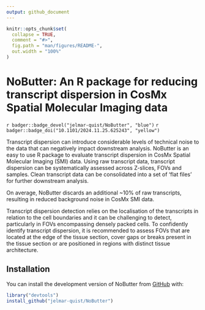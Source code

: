 ```yaml
---
output: github_document
---
```


<!-- README.md is generated from README.Rmd. Please edit that file -->

```r
knitr::opts_chunk$set(
  collapse = TRUE,
  comment = "#>",
  fig.path = "man/figures/README-",
  out.width = "100%"
)
```

# NoButter: An R package for reducing transcript dispersion in CosMx Spatial Molecular Imaging data

<!-- badges: start -->
`r badger::badge_devel("jelmar-quist/NoButter", "blue")`
`r badger::badge_doi("10.1101/2024.11.25.625243", "yellow")`
<!-- badges: end -->

Transcript dispersion can introduce considerable levels of technical noise to the data that can negatively impact downstream analysis. NoButter is an easy to use R package to evaluate transcript dispersion in CosMx Spatial Molecular Imaging (SMI) data. Using raw transcript data, transcript dispersion can be systematically assessed across Z-slices, FOVs and samples. Clean transcript data can be consolidated into a set of ‘flat files’ for further downstream analysis.

On average, NoButter discards an additional ~10% of raw transcripts, resulting in reduced background noise in CosMx SMI data.

Transcript dispersion detection relies on the localisation of the transcripts in relation to the cell boundaries and it can be challenging to detect, particularly in FOVs encompassing densely packed cells. To confidently identify transcript dispersion, it is recommended to assess FOVs that are located at the edge of the tissue section, cover gaps or breaks present in the tissue section or are positioned in regions with distinct tissue architecture.

## Installation

You can install the development version of NoButter from [GitHub](https://github.com/) with:

``` r
library("devtools")
install_github("jelmar-quist/NoButter")
```
